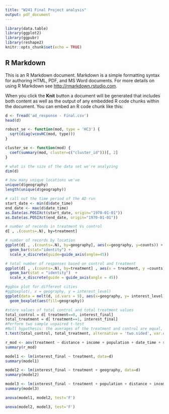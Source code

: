 ```yaml
---
title: "W241 Final Project analysis"
output: pdf_document
---
```


```r
library(data.table)
library(ggplot2)
library(ggpubr)
library(reshape2)
knitr::opts_chunk$set(echo = TRUE)
```

## R Markdown

This is an R Markdown document. Markdown is a simple formatting syntax for authoring HTML, PDF, and MS Word documents. For more details on using R Markdown see <http://rmarkdown.rstudio.com>.

When you click the **Knit** button a document will be generated that includes both content as well as the output of any embedded R code chunks within the document. You can embed an R code chunk like this:

```r
d <- fread('ad_response - Final.csv')
head(d)

robust_se <- function(mod, type = 'HC3') { 
  sqrt(diag(vcovHC(mod, type)))
}

cluster_se <- function(mod) {
  coef(summary(mod, cluster=c("cluster_id")))[, 2]
}
```
```r
# what is the size of the data set we're analyzing
dim(d)

# how many unique locations we've
unique(d$geography)
length(unique(d$geography))

# call out the time period of the AD run
start_date <- min(d$date_time)
end_date <- max(d$date_time)
as.Date(as.POSIXct(start_date, origin="1970-01-01"))
as.Date(as.POSIXct(end_date, origin="1970-01-01"))

# number of records in treatment Vs control
d[ , .(counts=.N), by=treatment]

# number of records by location
ggplot(d[ , .(counts=.N), by=geography], aes(x=geography, y=counts)) + 
  geom_bar(stat="identity") +
  scale_x_discrete(guide=guide_axis(angle=45))

# total number of responses based on control and treatment
ggplot(d[ , .(counts=.N), by=treatment] , aes(x = treatment, y =counts)) +
  geom_bar(stat = "identity")  +
  scale_x_discrete(guide = guide_axis(angle = 45))


```


```r
#ggbox plot for different cities
#ggboxplot(, x = geography, y = interest_level)
ggplot(data = melt(d, id.vars = 9), aes(x=geography, y= interest_level)) + 
  geom_boxplot(aes(fill=geography))
```

```r
#store values of total control and total treatment values
total_control = d[ treatment==0, interest_final]
total_treatment = d[ treatment==1, interest_final]
#Perform two sample unpaired t-test
#Null hypothesis: the averages of the treatment and control are equal, alternative is they are not equal
t.test(total_control, total_treatment, alternative = 'two.sided', var.equal = FALSE)
```

```r
r_mod <- aov(treatment ~ distance + income + population + date_time + submitter, data=d)
summary(r_mod)

```

```r
model1 <- lm(interest_final ~ treatment, data=d)
summary(model1)
```
```r
model2 <- lm(interest_final ~ treatment + geography, data=d)
summary(model2)

```


```r
model3 <- lm(interest_final ~ treatment + population + distance + income, data=d)
summary(model3)
```

```r
anova(model1, model2, test='F')
```


```r
anova(model2, model3, test='F')
```



